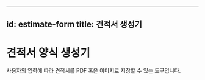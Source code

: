 

---
id: estimate-form
title: 견적서 생성기
---

# 견적서 양식 생성기

사용자의 입력에 따라 견적서를 PDF 혹은 이미지로 저장할 수 있는 도구입니다.

<EstimateFormComponent />
